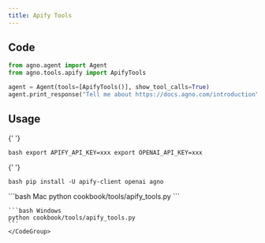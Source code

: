 ```yaml
---
title: Apify Tools
---
```


## Code

```python cookbook/tools/apify_tools.py
from agno.agent import Agent
from agno.tools.apify import ApifyTools

agent = Agent(tools=[ApifyTools()], show_tool_calls=True)
agent.print_response("Tell me about https://docs.agno.com/introduction", markdown=True)
```

## Usage

<Steps>
  <Snippet file="create-venv-step.mdx" />

{' '}

<Step title="Set your API key">```bash export APIFY_API_KEY=xxx export OPENAI_API_KEY=xxx ```</Step>

{' '}

<Step title="Install libraries">```bash pip install -U apify-client openai agno ```</Step>

  <Step title="Run Agent">
    <CodeGroup>
    ```bash Mac
    python cookbook/tools/apify_tools.py
    ```

    ```bash Windows
    python cookbook/tools/apify_tools.py
    ```
    </CodeGroup>

  </Step>
</Steps>
